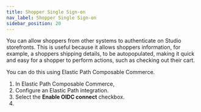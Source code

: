 ```yaml
---
title: Shopper Single Sign-on
nav_label: Shopper Single Sign-on
sidebar_position: 20
---
```


You can allow shoppers from other systems to authenticate on Studio storefronts. This is useful because it allows shoppers information, for example, a shoppers shipping details, to be autopopulated, making it quick and easy for a shopper to perform actions, such as checking out their cart. 

You can do this using Elastic Path Composable Commerce. 

1. In Elastic Path Composable Commerce, 
2. Configure an Elastic Path integration. 
3. Select the **Enable OIDC connect** checkbox.
4. 
